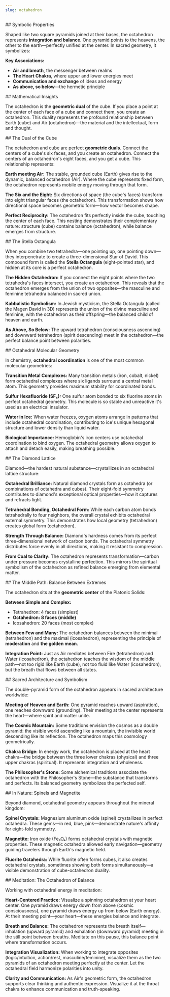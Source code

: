 ```yaml
---
slug: octahedron
---
```


<Section>
## Symbolic Properties

Shaped like two square pyramids joined at their bases, the octahedron represents **integration and balance**. One pyramid points to the heavens, the other to the earth—perfectly unified at the center. In sacred geometry, it symbolizes:

**Key Associations:**

- **Air and breath**, the messenger between realms
- **The Heart Chakra**, where upper and lower energies meet
- **Communication and exchange** of ideas and energy
- **As above, so below**—the hermetic principle
</Section>

<Section>
## Mathematical Insights

The octahedron is the **geometric dual** of the cube. If you place a point at the center of each face of a cube and connect them, you create an octahedron. This duality represents the profound relationship between Earth (cube) and Air (octahedron)—the material and the intellectual, form and thought.
</Section>

<Section>
## The Dual of the Cube

The octahedron and cube are perfect **geometric duals**. Connect the centers of a cube's six faces, and you create an octahedron. Connect the centers of an octahedron's eight faces, and you get a cube. This relationship represents:

**Earth meeting Air:**
The stable, grounded cube (Earth) gives rise to the dynamic, balanced octahedron (Air). Where the cube represents fixed form, the octahedron represents mobile energy moving through that form.

**The Six and the Eight:**
Six directions of space (the cube's faces) transform into eight triangular faces (the octahedron). This transformation shows how directional space becomes geometric form—how vector becomes shape.

**Perfect Reciprocity:**
The octahedron fits perfectly inside the cube, touching the center of each face. This nesting demonstrates their complementary nature: structure (cube) contains balance (octahedron), while balance emerges from structure.
</Section>

<Section>
## The Stella Octangula

When you combine two tetrahedra—one pointing up, one pointing down—they interpenetrate to create a three-dimensional Star of David. This compound form is called the **Stella Octangula** (eight-pointed star), and hidden at its core is a perfect octahedron.

**The Hidden Octahedron:**
If you connect the eight points where the two tetrahedra's faces intersect, you create an octahedron. This reveals that the octahedron emerges from the union of two opposites—the masculine and feminine tetrahedra balanced in sacred union.

**Kabbalistic Symbolism:**
In Jewish mysticism, the Stella Octangula (called the Magen David in 3D) represents the union of the divine masculine and feminine, with the octahedron as their offspring—the balanced child of heaven and earth.

**As Above, So Below:**
The upward tetrahedron (consciousness ascending) and downward tetrahedron (spirit descending) meet in the octahedron—the perfect balance point between polarities.
</Section>

<Section>
## Octahedral Molecular Geometry

In chemistry, **octahedral coordination** is one of the most common molecular geometries:

**Transition Metal Complexes:**
Many transition metals (iron, cobalt, nickel) form octahedral complexes where six ligands surround a central metal atom. This geometry provides maximum stability for coordinated bonds.

**Sulfur Hexafluoride (SF₆):**
One sulfur atom bonded to six fluorine atoms in perfect octahedral geometry. This molecule is so stable and unreactive it's used as an electrical insulator.

**Water in Ice:**
When water freezes, oxygen atoms arrange in patterns that include octahedral coordination, contributing to ice's unique hexagonal structure and lower density than liquid water.

**Biological Importance:**
Hemoglobin's iron centers use octahedral coordination to bind oxygen. The octahedral geometry allows oxygen to attach and detach easily, making breathing possible.
</Section>

<Section>
## The Diamond Lattice

Diamond—the hardest natural substance—crystallizes in an octahedral lattice structure:

**Octahedral Brilliance:**
Natural diamond crystals form as octahedra (or combinations of octahedra and cubes). Their eight-fold symmetry contributes to diamond's exceptional optical properties—how it captures and refracts light.

**Tetrahedral Bonding, Octahedral Form:**
While each carbon atom bonds tetrahedrally to four neighbors, the overall crystal exhibits octahedral external symmetry. This demonstrates how local geometry (tetrahedron) creates global form (octahedron).

**Strength Through Balance:**
Diamond's hardness comes from its perfect three-dimensional network of carbon bonds. The octahedral symmetry distributes force evenly in all directions, making it resistant to compression.

**From Coal to Clarity:**
The octahedron represents transformation—carbon under pressure becomes crystalline perfection. This mirrors the spiritual symbolism of the octahedron as refined balance emerging from elemental matter.
</Section>

<Section>
## The Middle Path: Balance Between Extremes

The octahedron sits at the **geometric center** of the Platonic Solids:

**Between Simple and Complex:**
- Tetrahedron: 4 faces (simplest)
- **Octahedron: 8 faces (middle)**
- Icosahedron: 20 faces (most complex)

**Between Few and Many:**
The octahedron balances between the minimal (tetrahedron) and the maximal (icosahedron), representing the principle of **moderation** and **the golden mean**.

**Integration Point:**
Just as Air mediates between Fire (tetrahedron) and Water (icosahedron), the octahedron teaches the wisdom of the middle path—not too rigid like Earth (cube), not too fluid like Water (icosahedron), but the breath that flows between all states.
</Section>

<Section>
## Sacred Architecture and Symbolism

The double-pyramid form of the octahedron appears in sacred architecture worldwide:

**Meeting of Heaven and Earth:**
One pyramid reaches upward (aspiration), one reaches downward (grounding). Their meeting at the center represents the heart—where spirit and matter unite.

**The Cosmic Mountain:**
Some traditions envision the cosmos as a double pyramid: the visible world ascending like a mountain, the invisible world descending like its reflection. The octahedron maps this cosmology geometrically.

**Chakra Bridge:**
In energy work, the octahedron is placed at the heart chakra—the bridge between the three lower chakras (physical) and three upper chakras (spiritual). It represents integration and wholeness.

**The Philosopher's Stone:**
Some alchemical traditions associate the octahedron with the Philosopher's Stone—the substance that transforms and perfects. Its balanced geometry symbolizes the perfected self.
</Section>

<Section>
## In Nature: Spinels and Magnetite

Beyond diamond, octahedral geometry appears throughout the mineral kingdom:

**Spinel Crystals:**
Magnesium aluminum oxide (spinel) crystallizes in perfect octahedra. These gems—in red, blue, pink—demonstrate nature's affinity for eight-fold symmetry.

**Magnetite:**
Iron oxide (Fe₃O₄) forms octahedral crystals with magnetic properties. These magnetic octahedra allowed early navigation—geometry guiding travelers through Earth's magnetic field.

**Fluorite Octahedra:**
While fluorite often forms cubes, it also creates octahedral crystals, sometimes showing both forms simultaneously—a visible demonstration of cube-octahedron duality.
</Section>

<Section>
## Meditation: The Octahedron of Balance

Working with octahedral energy in meditation:

**Heart-Centered Practice:**
Visualize a spinning octahedron at your heart center. One pyramid draws energy down from above (cosmic consciousness), one pyramid draws energy up from below (Earth energy). At their meeting point—your heart—these energies balance and integrate.

**Breath and Balance:**
The octahedron represents the breath itself—inhalation (upward pyramid) and exhalation (downward pyramid) meeting in the still point between breaths. Meditate on this pause, this balance point where transformation occurs.

**Integration Visualization:**
When working to integrate opposites (logic/intuition, action/rest, masculine/feminine), visualize them as the two pyramids of an octahedron meeting perfectly at the center. Let the octahedral field harmonize polarities into unity.

**Clarity and Communication:**
As Air's geometric form, the octahedron supports clear thinking and authentic expression. Visualize it at the throat chakra to enhance communication and truth-speaking.
</Section>

<RelatedGeometries slug="octahedron" />
